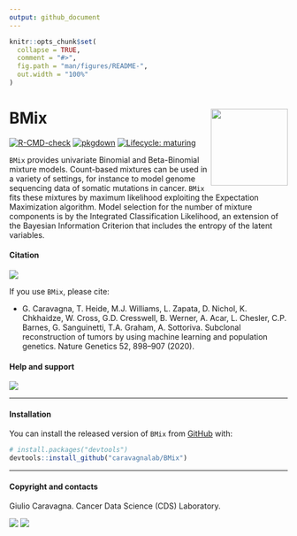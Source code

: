 ```yaml
---
output: github_document
---
```


```r
knitr::opts_chunk$set(
  collapse = TRUE,
  comment = "#>",
  fig.path = "man/figures/README-",
  out.width = "100%"
)
```

# BMix <img src='man/figures/logo.png' align="right" height="139" />

<!-- badges: start -->
[![R-CMD-check](https://github.com/caravagnalab/BMix/workflows/R-CMD-check/badge.svg)](https://github.com/caravagnalab/BMix/actions)
[![pkgdown](https://github.com/caravagnalab/BMix/actions/workflows/pkgdown.yaml/badge.svg)](https://github.com/caravagnalab/BMix/actions/workflows/pkgdown.yaml)
[![Lifecycle: maturing](https://img.shields.io/badge/lifecycle-stable-green.svg)](https://www.tidyverse.org/lifecycle/#stable)
<!-- badges: end -->

`BMix` provides univariate Binomial and Beta-Binomial mixture models. Count-based mixtures can be used in a variety of settings, for instance to model genome sequencing data of somatic mutations in cancer. `BMix` fits these mixtures by maximum likelihood exploiting the Expectation Maximization algorithm. Model selection for the number of mixture components is by the Integrated Classification Likelihood, an extension of the Bayesian Information Criterion that includes the entropy of the latent variables.

#### Citation

[![](https://img.shields.io/badge/doi-10.1038/s41588--020--0675--5-red.svg)](https://doi.org/10.1038/s41588-020-0675-5)

If you use `BMix`, please cite:

* G. Caravagna, T. Heide, M.J. Williams, L. Zapata, D. Nichol, K. Chkhaidze, W. Cross, G.D. Cresswell, B. Werner, A. Acar, L. Chesler, C.P. Barnes, G. Sanguinetti, T.A. Graham, A. Sottoriva. Subclonal reconstruction of tumors by using machine learning and population genetics. Nature Genetics 52, 898–907 (2020).



#### Help and support

[![](https://img.shields.io/badge/GitHub%20Pages-https://caravagnalab.github.io/BMix/-yellow.svg)](https://caravagnalab.github.io/BMix)

-----

#### Installation

You can install the released version of `BMix` from
[GitHub](https://github.com/) with:

``` r
# install.packages("devtools")
devtools::install_github("caravagnalab/BMix")
```

-----

#### Copyright and contacts

Giulio Caravagna. Cancer Data Science (CDS) Laboratory.

[![](https://img.shields.io/badge/CDS%20Lab%20Github-caravagnalab-seagreen.svg)](https://github.com/caravagnalab)
[![](https://img.shields.io/badge/CDS%20Lab%20webpage-https://www.caravagnalab.org/-red.svg)](https://www.caravagnalab.org/)

